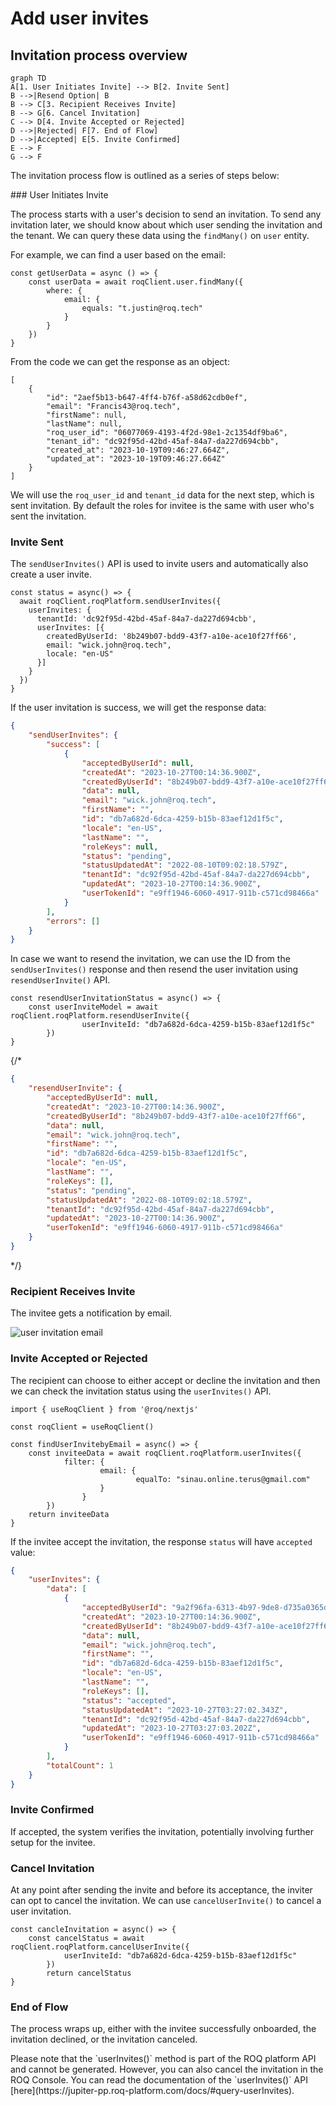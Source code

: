 
# Add user invites

## Invitation process overview


```mermaid
graph TD
A[1. User Initiates Invite] --> B[2. Invite Sent]
B -->|Resend Option| B
B --> C[3. Recipient Receives Invite]
B --> G[6. Cancel Invitation]
C --> D[4. Invite Accepted or Rejected]
D -->|Rejected| F[7. End of Flow]
D -->|Accepted| E[5. Invite Confirmed]
E --> F
G --> F
```

The invitation process flow is outlined as a series of steps below:

<Steps>
### User Initiates Invite 

The process starts with a user's decision to send an invitation. To send any invitation later, we should know about which user sending the invitation and the tenant. We can query these data using the `findMany()` on `user` entity.

For example, we can find a user based on the email:

```tsx
const getUserData = async () => {
	const userData = await roqClient.user.findMany({
		where: {
			email: {
				equals: "t.justin@roq.tech"
			}
		}
	})
}
```

From the code we can get the response as an object:

```tsx
[
    {
        "id": "2aef5b13-b647-4ff4-b76f-a58d62cdb0ef",
        "email": "Francis43@roq.tech",
        "firstName": null,
        "lastName": null,
        "roq_user_id": "06077069-4193-4f2d-98e1-2c1354df9ba6",
        "tenant_id": "dc92f95d-42bd-45af-84a7-da227d694cbb",
        "created_at": "2023-10-19T09:46:27.664Z",
        "updated_at": "2023-10-19T09:46:27.664Z"
    }
]
```
We will use the `roq_user_id` and `tenant_id` data for the next step, which is sent invitation. By default the roles for invitee is the same with user who's sent the invitation.

### Invite Sent

The `sendUserInvites()` API is used to invite users and automatically also create a user invite.

```tsx
const status = async() => {
  await roqClient.roqPlatform.sendUserInvites({
    userInvites: {
      tenantId: 'dc92f95d-42bd-45af-84a7-da227d694cbb',
      userInvites: [{
        createdByUserId: '8b249b07-bdd9-43f7-a10e-ace10f27ff66',
        email: "wick.john@roq.tech",
        locale: "en-US"
      }]
    }
  })
} 
```
If the user invitation is success, we will get the response data:

```json
{
    "sendUserInvites": {
        "success": [
            {
                "acceptedByUserId": null,
                "createdAt": "2023-10-27T00:14:36.900Z",
                "createdByUserId": "8b249b07-bdd9-43f7-a10e-ace10f27ff66",
                "data": null,
                "email": "wick.john@roq.tech",
                "firstName": "",
                "id": "db7a682d-6dca-4259-b15b-83aef12d1f5c",
                "locale": "en-US",
                "lastName": "",
                "roleKeys": null,
                "status": "pending",
                "statusUpdatedAt": "2022-08-10T09:02:18.579Z",
                "tenantId": "dc92f95d-42bd-45af-84a7-da227d694cbb",
                "updatedAt": "2023-10-27T00:14:36.900Z",
                "userTokenId": "e9ff1946-6060-4917-911b-c571cd98466a"
            }
        ],
        "errors": []
    }
}
```

In case we want to resend the invitation, we can use the ID from the `sendUserInvites()` response and then resend the user invitation using `resendUserInvite()` API.

```tsx
const resendUserInvitationStatus = async() => {
    const userInviteModel = await roqClient.roqPlatform.resendUserInvite({
				userInviteId: "db7a682d-6dca-4259-b15b-83aef12d1f5c"
		})
}
```

{/*

```json
{
    "resendUserInvite": {
        "acceptedByUserId": null,
        "createdAt": "2023-10-27T00:14:36.900Z",
        "createdByUserId": "8b249b07-bdd9-43f7-a10e-ace10f27ff66",
        "data": null,
        "email": "wick.john@roq.tech",
        "firstName": "",
        "id": "db7a682d-6dca-4259-b15b-83aef12d1f5c",
        "locale": "en-US",
        "lastName": "",
        "roleKeys": [],
        "status": "pending",
        "statusUpdatedAt": "2022-08-10T09:02:18.579Z",
        "tenantId": "dc92f95d-42bd-45af-84a7-da227d694cbb",
        "updatedAt": "2023-10-27T00:14:36.900Z",
        "userTokenId": "e9ff1946-6060-4917-911b-c571cd98466a"
    }
}
```
*/}

### Recipient Receives Invite

The invitee gets a notification by email.

![user invitation email](/screenshots/user-invites-email.png)

### Invite Accepted or Rejected

The recipient can choose to either accept or decline the invitation and then we can check the invitation status using the `userInvites()` API.

```tsx
import { useRoqClient } from '@roq/nextjs'

const roqClient = useRoqClient()

const findUserInvitebyEmail = async() => {
    const inviteeData = await roqClient.roqPlatform.userInvites({
		    filter: {
				    email: {
						    equalTo: "sinau.online.terus@gmail.com"
				    }
				}
		})
    return inviteeData
}
```

If the invitee accept the invitation, the response `status` will have `accepted` value:

```json
{
    "userInvites": {
        "data": [
            {
                "acceptedByUserId": "9a2f96fa-6313-4b97-9de8-d735a0365d2e",
                "createdAt": "2023-10-27T00:14:36.900Z",
                "createdByUserId": "8b249b07-bdd9-43f7-a10e-ace10f27ff66",
                "data": null,
                "email": "wick.john@roq.tech",
                "firstName": "",
                "id": "db7a682d-6dca-4259-b15b-83aef12d1f5c",
                "locale": "en-US",
                "lastName": "",
                "roleKeys": [],
                "status": "accepted",
                "statusUpdatedAt": "2023-10-27T03:27:02.343Z",
                "tenantId": "dc92f95d-42bd-45af-84a7-da227d694cbb",
                "updatedAt": "2023-10-27T03:27:03.202Z",
                "userTokenId": "e9ff1946-6060-4917-911b-c571cd98466a"
            }
        ],
        "totalCount": 1
    }
}
```

### Invite Confirmed

If accepted, the system verifies the invitation, potentially involving further setup for the invitee.

### Cancel Invitation

At any point after sending the invite and before its acceptance, the inviter can opt to cancel the invitation.
We can use `cancelUserInvite()` to cancel a user invitation.

```tsx
const cancleInvitation = async() => {
    const cancelStatus = await roqClient.roqPlatform.cancelUserInvite({
		    userInviteId: "db7a682d-6dca-4259-b15b-83aef12d1f5c"
		})
		return cancelStatus
}
```

### End of Flow

The process wraps up, either with the invitee successfully onboarded, the invitation declined, or the invitation canceled.

</Steps>


<Callout type="info">
Please note that the `userInvites()` method is part of the ROQ platform API and cannot be generated. However, you can also cancel the invitation in the ROQ Console. You can read the documentation of the `userInvites()` API [here](https://jupiter-pp.roq-platform.com/docs/#query-userInvites).
</Callout>